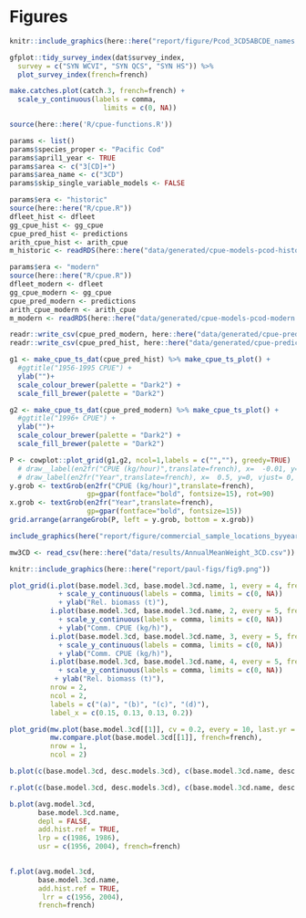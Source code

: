 \clearpage

# Figures

```r
knitr::include_graphics(here::here("report/figure/Pcod_3CD5ABCDE_names.png"))

```

```r
gfplot::tidy_survey_index(dat$survey_index,
  survey = c("SYN WCVI", "SYN QCS", "SYN HS")) %>%
  plot_survey_index(french=french)
```

```r
make.catches.plot(catch.3, french=french) +
  scale_y_continuous(labels = comma,
                       limits = c(0, NA))
```

```r
source(here::here('R/cpue-functions.R'))
```

```r
params <- list()
params$species_proper <- "Pacific Cod"
params$april1_year <- TRUE
params$area <- c("3[CD]+")
params$area_name <- c("3CD")
params$skip_single_variable_models <- FALSE
```

```r
params$era <- "historic"
source(here::here("R/cpue.R"))
dfleet_hist <- dfleet
gg_cpue_hist <- gg_cpue
cpue_pred_hist <- predictions
arith_cpue_hist <- arith_cpue
m_historic <- readRDS(here::here("data/generated/cpue-models-pcod-historic.rds"))
```

```r
params$era <- "modern"
source(here::here("R/cpue.R"))
dfleet_modern <- dfleet
gg_cpue_modern <- gg_cpue
cpue_pred_modern <- predictions
arith_cpue_modern <- arith_cpue
m_modern <- readRDS(here::here("data/generated/cpue-models-pcod-modern.rds"))
```

```r
readr::write_csv(cpue_pred_modern, here::here("data/generated/cpue-predictions-modern.csv"))
readr::write_csv(cpue_pred_hist, here::here("data/generated/cpue-predictions-historical.csv"))
```

```r
g1 <- make_cpue_ts_dat(cpue_pred_hist) %>% make_cpue_ts_plot() +
  #ggtitle("1956-1995 CPUE") +
  ylab("")+
  scale_colour_brewer(palette = "Dark2") +
  scale_fill_brewer(palette = "Dark2")
```

```r
g2 <- make_cpue_ts_dat(cpue_pred_modern) %>% make_cpue_ts_plot() +
  #ggtitle("1996+ CPUE") +
  ylab("")+
  scale_colour_brewer(palette = "Dark2") +
  scale_fill_brewer(palette = "Dark2")
```

```r

P <- cowplot::plot_grid(g1,g2, ncol=1,labels = c("",""), greedy=TRUE)
  # draw__label(en2fr("CPUE (kg/hour)",translate=french), x=  -0.01, y=3, vjust= 1.5, angle=90)+
  # draw_label(en2fr("Year",translate=french), x=  0.5, y=0, vjust= 0, angle=0)
y.grob <- textGrob(en2fr("CPUE (kg/hour)",translate=french), 
                   gp=gpar(fontface="bold", fontsize=15), rot=90)
x.grob <- textGrob(en2fr("Year",translate=french), 
                   gp=gpar(fontface="bold", fontsize=15))
grid.arrange(arrangeGrob(P, left = y.grob, bottom = x.grob))

```


```r
include_graphics(here("report/figure/commercial_sample_locations_byyear_3CD.png"))
```


```r
mw3CD <- read_csv(here::here("data/results/AnnualMeanWeight_3CD.csv"))
```

```r
knitr::include_graphics(here::here("report/paul-figs/fig9.png"))
```



```r
plot_grid(i.plot(base.model.3cd, base.model.3cd.name, 1, every = 4, french=french) 
            + scale_y_continuous(labels = comma, limits = c(0, NA))
            + ylab("Rel. biomass (t)"),
          i.plot(base.model.3cd, base.model.3cd.name, 2, every = 5, french=french)  
            + scale_y_continuous(labels = comma, limits = c(0, NA))
            + ylab("Comm. CPUE (kg/h)"),
          i.plot(base.model.3cd, base.model.3cd.name, 3, every = 5, french=french)
            + scale_y_continuous(labels = comma, limits = c(0, NA))
            + ylab("Comm. CPUE (kg/h)"),
          i.plot(base.model.3cd, base.model.3cd.name, 4, every = 5, french=french)
            + scale_y_continuous(labels = comma, limits = c(0, NA))
           + ylab("Rel. biomass (t)"),
          nrow = 2,
          ncol = 2,
          labels = c("(a)", "(b)", "(c)", "(d)"),
          label_x = c(0.15, 0.13, 0.13, 0.2))
```


```r
plot_grid(mw.plot(base.model.3cd[[1]], cv = 0.2, every = 10, last.yr = 2020, french=french),
          mw.compare.plot(base.model.3cd[[1]], french=french),
          nrow = 1,
          ncol = 2)
```

\clearpage

```r
b.plot(c(base.model.3cd, desc.models.3cd), c(base.model.3cd.name, desc.models.3cd.name))
```

```r
r.plot(c(base.model.3cd, desc.models.3cd), c(base.model.3cd.name, desc.models.3cd.name))
```

\clearpage

```r
b.plot(avg.model.3cd,
       base.model.3cd.name,
       depl = FALSE,
       add.hist.ref = TRUE,
       lrp = c(1986, 1986),
       usr = c(1956, 2004), french=french)
       
```

```r
f.plot(avg.model.3cd,
       base.model.3cd.name,
       add.hist.ref = TRUE,
        lrr = c(1956, 2004), 
       french=french)

```

\clearpage

